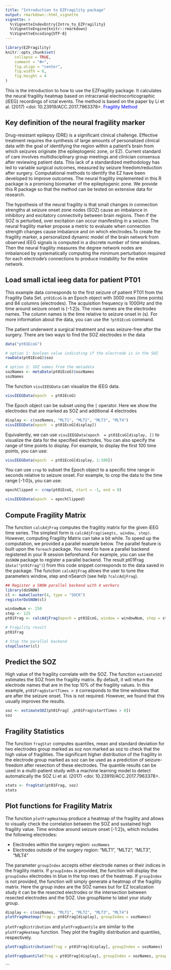 ```yaml
---
title: "Introduction to EZFragility package"
output: rmarkdown::html_vignette
vignette: >
  %\VignetteIndexEntry{Intro_to_EZFragility}
  %\VignetteEngine{knitr::rmarkdown}
  %\VignetteEncoding{UTF-8}
---
```


```r
library(EZFragility)
knitr::opts_chunk$set(
    collapse = TRUE,
    comment = "#>",
    fig.align = "center",
    fig.width = 6,
    fig.height = 4
)
```

This is the introduction to how to use the EZFragility package.
It calculates the neural fragility heatmap based on intracranial electrocorticographic (iEEG) recordings of ictal events.
The method is based on the paper by Li et al. (2017) <doi: 10.23919/ACC.2017.7963378>.
<a href="https://ieeexplore.ieee.org/document/7963378" style="color:blue; text-decoration:none;"> Fragility Method</a>

## Key definition of the neural fragility marker

Drug-resistant epilepsy (DRE) is a significant clinical challenge. Effective treatment requires the synthesis of large amounts of personalized clinical data with the goal of identifying the region within a patient’s brain from which seizures originate (the epileptogenic zone, or EZ). Current standard of care involves multidisciplinary group meetings and clinician consensus after reviewing patient data. This lack of a standardized methodology has led to variable surgical outcomes, measured by seizure freedom/reduction after surgery. Computational methods to identify the EZ have been developed to improve outcomes. 
The neural fragility implemented in this R package is a promising biomarker of the epileptogenic zone. We provide this R package so that the method can be tested on extensive data for research.

The hypothesis of the neural fragility is that small changes in connection strengths at seizure onset zone nodes (SOZ) cause an imbalance in inhibitory and excitatory connectivity between brain regions. Then if the SOZ is perturbed, over excitation can occur manifesting in a seizure. The neural fragility marker propose a metric to evaluate when connection strength changes cause imbalance and on which electrodes.To create the fragility marker, a personalized dynamic model of the brain network from observed iEEG signals is computed in a discrete number of time windows. Then the neural fragility measures the degree network nodes are imbalanced by systematically computing the minimum perturbation required for each electrode’s connections to produce instability for the entire network. 


## Load small ictal ieeg data for patient PT01

This example data corresponds to the first seizure of patient PT01 from the Fragility Data Set. `pt01EcoG` is an Epoch object with 3000 rows (time points) and 84 columns (electrodes). The acquisition frequency is 1000Hz and the time around seizure onset is [-1:2]s. The rows names are the electrodes names. The column names is the time relative to seizure onset in (s). For more information about the data, you can use the `?pt01EcoG` command.

The patient underwent a surgical treatment and was seizure-free after the surgery. There are two ways to find the SOZ electrodes in the data
```r
data("pt01EcoG")

# option 1: boolean value indicating if the electrode is in the SOZ
rowData(pt01EcoG)$soz

# option 2: SOZ names from the metadata
sozNames <- metaData(pt01EcoG)$sozNames
sozNames
```

The function `visuIEEGData` can visualize the iEEG data. 
```r
visuIEEGData(epoch  = pt01EcoG)
```

The Epoch object can be subset using the `[` operator. Here we show the electrodes that are marked as SOZ and additional 4 electrodes
```r
display <- c(sozNames, "MLT1", "MLT2", "MLT3", "MLT4")
visuIEEGData(epoch  = pt01EcoG[display])
```
Equivalently, we can use `visuIEEGData(epoch  = pt01EcoG[display, ])` to visualize the data for the specified electrodes. You can also specify the range of time points to display. For example, to display the first 100 time points, you can use:
```r
visuIEEGData(epoch  = pt01EcoG[display, 1:100])
```
You can use `crop` to subset the Epoch object to a specific time range in seconds relative to seizure onset. For example, to crop the data to the time range [-1:0]s, you can use:
```r
epochClipped <- crop(pt01EcoG, start = -1, end = 0)

visuIEEGData(epoch  = epochClipped)
```

## Compute Fragility Matrix
The function `calcAdjFrag` computes the fragility matrix for the given iEEG time series. The simplest form is `calcAdjFrag(ieegts, window, step)`. However, computing Fragility Matrix can take a bit while. To speed up the computation, we provided a parallel example below. The parallel feature is built upon the `foreach` package. You need to have a parallel backend registered in your R session beforehand. For example, you can use the `doSNOW` package to register a parallel backend. The result pt01Frag (`data("pt01Frag")`) from this code snippet corresponds to the data saved in the package. The  function `calcAdjFrag` allows the user to tune the parameters window, step and nSearch (see help `?calcAdjFrag`). 
```r
## Register a SNOW parallel backend with 4 workers
library(doSNOW)
cl <- makeCluster(4, type = "SOCK")
registerDoSNOW(cl)

windowNum <- 250
step <- 125
pt01Frag <- calcAdjFrag(epoch = pt01EcoG, window = windowNum, step = step, parallel = TRUE, nSearch=100L,progress = TRUE)

# Fragility result
pt01Frag

# Stop the parallel backend
stopCluster(cl)
```


## Predict the SOZ 
High value of the fragility correlate with the SOZ. The function `estimateSOZ` estimates the SOZ from the fragility matrix. By default, it will return the electrode names that are in the top 10% of the fragility values. In this example, `pt01Frag$startTimes > 0` corresponds to the time windows that are after the seizure onset. This is not required. However, we found that this usually improves the results. 
```r
soz <- estimateSOZ(pt01Frag[ ,pt01Frag$startTimes > 0])
soz
```

## Fragility Statistics 
The function `fragStat` computes quantiles, mean and standard deviation for two electrodes group marked as soz non marked as soz to check that the high value of fragilities. The significant higher distribution of the fragility in the electrode group marked as soz can be used as a prediction of seizure-freedom after resection of these electrodes. The quantile results can be used in a multi-patient study with a machine learning model to detect automatically the SOZ Li et al. (2017) <doi: 10.23919/ACC.2017.7963378>.
```r
stats <- fragStat(pt01Frag, soz)
stats
```

## Plot functions for Fragility Matrix
The function `plotFragHeatmap` produce a heatmap of the fragility and allows to visually check the correlation between the SOZ and sustained high fragility value. Time window around seizure onset [-1:2]s, which includes the following electrodes: 

- Electrodes within the surgery region: `sozNames`
- Electrodes outside of the surgery region: "MLT1", "MLT2", "MLT3", "MLT4" 

The parameter `groupIndex` accepts either electrode names or their indices in the fragility matrix. If `groupIndex` is provided, the function will display the `groupIndex` electrodes in blue in the top rows of the heatmap. If `groupIndex` is not provided, the function will simply generate a heatmap of the fragility matrix. Here the group index are the SOZ names but for EZ localization study it can be the resected electrodes or the intersection between resected electrodes and the SOZ. Use groupName to label your study group.
```r
display <- c(sozNames, "MLT1", "MLT2", "MLT3", "MLT4")
plotFragHeatmap(frag = pt01Frag[display], groupIndex = sozNames)
```

`plotFragDistribution` and `plotFragQuantile` are similar to the `plotFragHeatmap` function. They plot the fragility distribution and quantiles, respectively.
```r
plotFragDistribution(frag = pt01Frag[display], groupIndex = sozNames)
```

```r
plotFragQuantile(frag = pt01Frag[display], groupIndex = sozNames, groupName = "SOZ")
```

```
